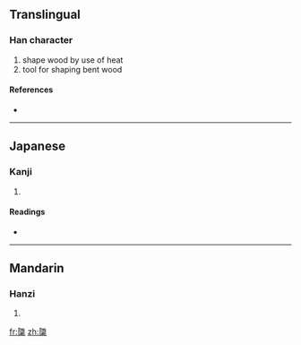 {{also|檼}}
==Translingual==

===Han character===
{{Han char|rn=75|rad=木|as=17|sn=21|four=|canj=弓心木 (NPD), X弓心木 (XNPD)}}

# shape wood by use of heat
# tool for shaping bent wood

====References====
* {{Han ref|kx=0562.220|dkj=15892|dj=0951.040|hdz=21319.010|uh=6AFD|ud=27389}}

----

==Japanese==

===Kanji===
{{ja-kanji|grade=|rs=木17}}

# {{defn|Japanese|sort=木17}}

====Readings====
* {{ja-readings|on=[[いん]] (in), [[おん]] (on)|kun=[[ためぎ]] (tamegi)}}

----

==Mandarin==

===Hanzi===
{{cmn-hanzi|pin=[[yǐn]] ([[yin3]])|wg=yin<sup>3</sup>}}

# {{defn|Mandarin|sort=木17}}

[[fr:櫽]]
[[zh:櫽]]